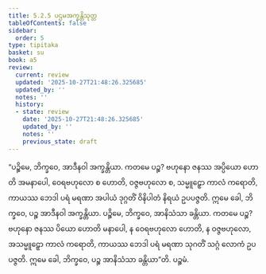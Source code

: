 ```yaml
---
title: 5.2.5 ပဌမအက္ခန္တိသုတ္တ
tableOfContents: false
sidebar:
  order: 5
type: tipitaka
basket: su
book: a5
review:
  current: review
  updated: '2025-10-27T21:48:26.325685'
  updated_by: ''
  notes: ''
  history:
  - state: review
    date: '2025-10-27T21:48:26.325685'
    updated_by: ''
    notes: ''
    previous_state: draft
---
```



<ReviewStatus review={frontmatter.review} showDetails={true} />

<HypothesisAnnotation frontmatter={frontmatter} />

<DynamicBreadcrumb />

<Division number="215" book="a5" e="ch" v="16" p="222">

<Paragraph number="1239" book="a5">
“ပဉ္စိမေ, ဘိက္ခဝေ, အာဒီနဝါ အက္ခန္တိယာ. ကတမေ ပဉ္စ? ဗဟုနော ဇနဿ အပ္ပိယော ဟောတိ အမနာပေါ, ဝေရဗဟုလော စ ဟောတိ, ဝဇ္ဇဗဟုလော စ, သမ္မူဠှော ကာလံ ကရောတိ, ကာယဿ ဘေဒါ ပရံ မရဏာ အပါယံ ဒုဂ္ဂတိံ ဝိနိပါတံ နိရယံ ဥပပဇ္ဇတိ. ဣမေ ခေါ, ဘိက္ခဝေ, ပဉ္စ အာဒီနဝါ အက္ခန္တိယာ.
</Paragraph>

<Paragraph number="1240" book="a5">
ပဉ္စိမေ, ဘိက္ခဝေ, အာနိသံသာ ခန္တိယာ. ကတမေ ပဉ္စ? ဗဟုနော ဇနဿ ပိယော ဟောတိ မနာပေါ, န ဝေရဗဟုလော ဟောတိ, န ဝဇ္ဇဗဟုလော, အသမ္မူဠှော ကာလံ ကရောတိ, ကာယဿ ဘေဒါ ပရံ မရဏာ သုဂတိံ သဂ္ဂံ လောကံ ဥပပဇ္ဇတိ. ဣမေ ခေါ, ဘိက္ခဝေ, ပဉ္စ အာနိသံသာ ခန္တိယာ”တိ.

</Paragraph>
</Division>

<Paragraph number="1241" type="center" book="a5">
ပဉ္စမံ.
</Paragraph>